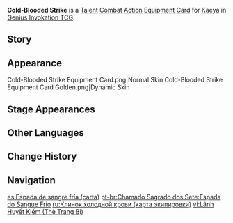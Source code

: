 {{About|the [[Genius Invokation TCG]] Equipment Card|[[Kaeya]]'s 1st Ascension Passive|Cold-Blooded Strike}}
{{Genius Invokation TCG Infobox
|title     = Cold-Blooded Strike
|id        = 211031
|image     = Cold-Blooded Strike Equipment Card.png
|type      = Equipment Card
|group     = Talent;Combat Action
|character = Kaeya
|skill     = Frostgnaw
|effect    = '''Combat Action''': When your active character is '''Kaeya''', equip this card.<br>After Kaeya equips this card, immediately use '''[[Frostgnaw (Character Card Talent)|Frostgnaw]]''' once.<br>After your Kaeya, who has this card equipped, uses '''Frostgnaw''', he heals himself for 2 HP. (Once per Round)
|matching  = 4
|element   = Cryo
|source1   = Achieve victory within 6 Rounds in [[Genius Invokation TCG/Stage/Kaeya/Friendly Fracas|Friendly Fracas (Kaeya)]]
|source2   = Win with less than 2 characters defeated in [[Genius Invokation TCG/Stage/Kaeya/Friendly Fracas|Friendly Fracas (Kaeya)]]
}}
'''Cold-Blooded Strike''' is a [[Talent Card|Talent]] [[Combat Action Card|Combat Action]] [[Equipment Card]] for [[Kaeya (Character Card)|Kaeya]] in [[Genius Invokation TCG]].

==Story==
{{Description|A slightly cold joke.|title=Kaeya: Cold-Blooded Strike}}

==Appearance==
<gallery>
Cold-Blooded Strike Equipment Card.png|Normal Skin
Cold-Blooded Strike Equipment Card Golden.png|Dynamic Skin
</gallery>

==Stage Appearances==
{{Genius Invokation TCG Stage Appearances}}

==Other Languages==
{{Other Languages|Transclude=Cold-Blooded Strike}}

==Change History==
{{Change History|3.3}}

==Navigation==
{{Genius Invokation TCG Navbox|Equipment Card}}

[[es:Espada de sangre fría (carta)]]
[[pt-br:Chamado Sagrado dos Sete:Espada do Sangue Frio]]
[[ru:Клинок холодной крови (карта экипировки)]]
[[vi:Lãnh Huyết Kiếm (Thẻ Trang Bị)]]